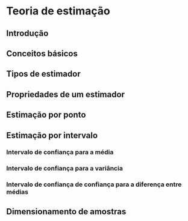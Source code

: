 # Teoria de estimação {#chap:teoest}

## Introdução

## Conceitos básicos

## Tipos de estimador

## Propriedades de um estimador

## Estimação por ponto

## Estimação por intervalo

### Intervalo de confiança para a média

### Intervalo de confiança para a variância

### Intervalo de confiança de confiança para a diferença entre médias

## Dimensionamento de amostras

